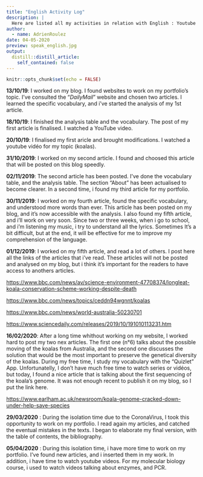```yaml
---
title: "English Activity Log"
description: |
  Here are listed all my activities in relation with English : Youtube videos, reviews, books, articles...
author:
  - name: AdrienRoulez
date: 04-05-2020
preview: speak_english.jpg
output:
  distill::distill_article:
    self_contained: false
---
```


```r
knitr::opts_chunk$set(echo = FALSE)
```

**13/10/19**: I worked on my blog. I found websites to work on my portfolio's topic. I've consulted the "*DailyMail*" website and chosen two articles. 
I learned the specific vocabulary, and i've started the analysis of my 1st article.

**18/10/19**: I finished the analysis table and the vocabulary. The post of my first article is finalised. I watched a YouTube video. 

**20/10/19**: I finalised my first aricle and brought modifications. 
I watched a youtube vidéo for my topic (koalas).

**31/10/2019**: I worked on my second article. I found and choosed this article that will be posted on this blog speedly.

**02/11/2019**: The second article has been posted. I've done the vocabulary table, and the analysis table. The section "About" has been actualised to become clearer. 
In a second time, i found my third article for my portfolio. 

**30/11/2019**: I worked on my fourth article, found the specific vocabulary, and understood more words than ever. This article has been posted on my blog, and it's now accessible with the analysis. I also found my fifth article, and i'll work on very soon. Since two or three weeks, when i go to school, and i'm listening my music, i try to understand all the lyrics. Sometimes It's a bit difficult, but at the end, it will be effective for me to improve my comprehension of the language.

**01/12/2019**: I worked on my fifth article, and read a lot of others. I post here all the links of the articles that i've read. These articles will not be posted and analysed on my blog, but i think it's important for the readers to have access to anothers articles. 

<https://www.bbc.com/news/av/science-environment-47708374/longleat-koala-conservation-scheme-working-despite-death>

<https://www.bbc.com/news/topics/ceddn94wgnnt/koalas>

<https://www.bbc.com/news/world-australia-50230701>

<https://www.sciencedaily.com/releases/2019/10/191010113231.htm>

**16/02/2020**: After a long time whithout working on my website, I worked hard to post my two nex articles. The first one (n°6) talks about the possible moving of the koalas from Australia, and the second one discusses the solution that would be the most important to preserve the genetical diversity of the koalas. 
During my free time, I study my vocabulary with the "Quizlet" App. 
Unfortunatelly, I don't have much free time to watch series or vidéos, but today, I found a nice article that is talking about the first sequencing of the koala's genome. It was not enough recent to publish it on my blog, so I put the link here. 

<https://www.earlham.ac.uk/newsroom/koala-genome-cracked-down-under-help-save-species>

**29/03/2020** : During the isolation time due to the CoronaVirus, I took this opportunity to work on my portfolio. I read again my articles, and catched the eventual mistakes in the texts. I began to elaborate my final version, with the table of contents, the bibliography. 

**05/04/2020** : During this isolation time, i have more time to work on my portfolio. I've found new articles, and i inserted them in my work. In addition, i have time to watch youtube videos. For my molecular biology course, i used to watch  videos talking about enzymes, and PCR. 

